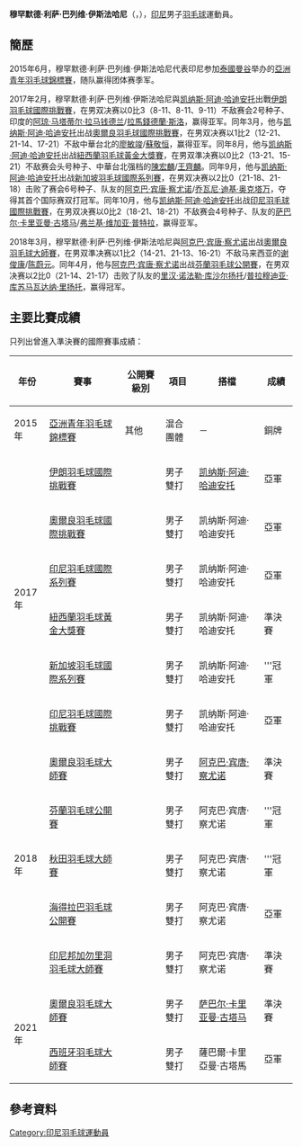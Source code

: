{{noteTA|G1=Badminton}}
{{Infobox 羽球選手
| playername              = 穆罕默德·利萨·巴列维·伊斯法哈尼<br/>{{lang|id|Muhammad Reza Pahlevi Isfahani}}
| image                   = 
| size                    = 
| caption                 = 
| birth_name              = 
| date_of_birth           = {{birth_date_and_age|1998|8|6}}
| place_of_birth          = 
| residence               =
| height                  = 
| weight                  = 
| handedness              = 
| country                 = {{INA}}
| years_intldebut         =
| years_started           = 
| coach                   = 
| event                   = 男子雙打
| highest_ranking         = 第88位（男雙-[[Muhammad_Fachrikar|Fachrikar]]）
| date_of_highest_ranking = 2016年9月8日<ref name="highest-ranking">{{en}}[http://bwfcontent.tournamentsoftware.com/ranking/player.aspx?id=13189&player=873815 BWF World Ranking - Ranking of Moh Reza Pahlevi ISFAHANI (86136)]</ref>
| current_ranking         = 第165位（男雙-[[Muhammad_Fachrikar|Fachrikar]]）<br/>第208位（男雙-[[凯纳斯·阿迪·哈迪安托|哈迪安托]]）
| date_of_current_ranking = 2017年3月30日<ref>{{en}}[http://bwfcontent.tournamentsoftware.com/ranking/category.aspx?id=13189&category=474 BWF World Ranking - BWF世界排名榜 (3/30/2017) - Men's doubles]</ref>
| played                  = 46勝–30負（男雙）<br/>1勝–3負（混雙）
| titles                  = 
| bwf_profile             = E89BB2AA-D6D6-49CE-85A9-E72D872B60A1
| bwf_id                  = 86136
| updated                 = 2017年4月2日
}}
{{MedalTableTop}}
{{MedalSport | 男子[[羽毛球|羽毛球]]}}
{{MedalCountry | {{INA}}}}
{{MedalCompetition | [[亞洲青年羽毛球錦標賽|亞洲青年羽毛球錦標賽]]}}
{{MedalBronze | [[2015年亞洲青年羽毛球錦標賽|2015年 曼谷]] | [[2015年亞洲青年羽毛球錦標賽|混合團體]]}}
{{MedalBottom}}
'''穆罕默德·利萨·巴列维·伊斯法哈尼'''（{{lang-id|'''Muhammad Reza Pahlevi Isfahani'''}}，{{bd|1998年|8月6日|}}），[[印尼|印尼]]男子[[羽毛球|羽毛球]]運動員。

==簡歷==
2015年6月，穆罕默德·利萨·巴列维·伊斯法哈尼代表印尼参加[[泰國|泰國]][[曼谷|曼谷]]举办的[[2015年亞洲青年羽毛球錦標賽|亞洲青年羽毛球錦標賽]]，随队赢得团体赛季军。

2017年2月，穆罕默德·利萨·巴列维·伊斯法哈尼與[[凯纳斯·阿迪·哈迪安托|凯纳斯·阿迪·哈迪安托]]出戰[[2017年伊朗羽毛球國際挑戰賽|伊朗羽毛球國際挑戰賽]]，在男双决赛以0比3（8-11、8-11、9-11）不敌赛会2号种子、印度的[[阿琼·马塔蒂尔·拉马钱德兰|阿琼·马塔蒂尔·拉马钱德兰]]/[[拉馬錢德蘭·斯洛|拉馬錢德蘭·斯洛]]，赢得亚军。同年3月，他与[[凯纳斯·阿迪·哈迪安托|凯纳斯·阿迪·哈迪安托]]出战[[2017年奧爾良羽毛球國際挑戰賽|奧爾良羽毛球國際挑戰賽]]，在男双决赛以1比2（12-21、21-14、17-21）不敌中華台北的[[廖敏竣|廖敏竣]]/[[蘇敬恒_(羽毛球運動員)|蘇敬恒]]，赢得亚军。同年8月，他与[[凯纳斯·阿迪·哈迪安托|凯纳斯·阿迪·哈迪安托]]出战[[2017年紐西蘭羽毛球黃金大獎賽|紐西蘭羽毛球黃金大獎賽]]，在男双準决赛以0比2（13-21、15-21）不敌赛会头号种子、中華台北强档的[[陳宏麟|陳宏麟]]/[[王齊麟|王齊麟]]。同年9月，他与[[凯纳斯·阿迪·哈迪安托|凯纳斯·阿迪·哈迪安托]]出战[[2017年新加坡羽毛球國際系列賽|新加坡羽毛球國際系列賽]]，在男双决赛以2比0（21-18、21-18）击败了赛会6号种子、队友的[[阿克巴·宾唐·察尤诺|阿克巴·宾唐·察尤诺]]/[[乔瓦尼·迪基·奥克塔万|乔瓦尼·迪基·奥克塔万]]，夺得其首个国际赛双打冠军。同年10月，他与[[凯纳斯·阿迪·哈迪安托|凯纳斯·阿迪·哈迪安托]]出战[[2017年印度尼西亞羽毛球國際挑戰賽|印尼羽毛球國際挑戰賽]]，在男双决赛以0比2（18-21、18-21）不敌赛会4号种子、队友的[[萨巴尔·卡里亚曼·古塔马|萨巴尔·卡里亚曼·古塔马]]/[[弗兰基·维加亚·普特拉|弗兰基·维加亚·普特拉]]，赢得亚军。

2018年3月，穆罕默德·利萨·巴列维·伊斯法哈尼與[[阿克巴·宾唐·察尤诺|阿克巴·宾唐·察尤诺]]出战[[2018年奧爾良羽毛球大師賽|奧爾良羽毛球大師賽]]，在男双準决赛以1比2（14-21、21-13、16-21）不敌马来西亚的[[谢俊康|谢俊康]]/[[陈蔚元|陈蔚元]]。同年4月，他与[[阿克巴·宾唐·察尤诺|阿克巴·宾唐·察尤诺]]出战[[2018年芬蘭羽毛球公開賽|芬蘭羽毛球公開賽]]，在男双决赛以2比0（21-14、21-17）击败了队友的[[里汉·诺法勒·库沙尔扬托|里汉·诺法勒·库沙尔扬托]]/[[普拉穆迪亚·库苏马瓦达纳·里扬托|普拉穆迪亚·库苏马瓦达纳·里扬托]]，赢得冠军。

==主要比賽成績==
只列出曾進入準決賽的國際賽事成績：
{| class=wikitable style="text-align:center; font-size:small;" 
!width="50"|年份
!width="180"|賽事
!width="80"|公開賽級別
!width="60"|項目
!width="150"|搭檔
!width="50"|成績
|-
!rowspan="1"|2015年
|[[2015年亞洲青年羽毛球錦標賽|亞洲青年羽毛球錦標賽]]
|其他
|混合團體
|－
|bgcolor="#b8860b"|銅牌
|-
!rowspan="6"|2017年
|[[2017年伊朗羽毛球國際挑戰賽|伊朗羽毛球國際挑戰賽]]
|{{BWFIC}}
|男子雙打
|[[凯纳斯·阿迪·哈迪安托|凯纳斯·阿迪·哈迪安托]]
|bgcolor="silver"|亞軍
|-
|[[2017年奧爾良羽毛球國際挑戰賽|奧爾良羽毛球國際挑戰賽]]
|{{BWFIC}}
|男子雙打
|凯纳斯·阿迪·哈迪安托
|bgcolor="silver"|亞軍
|-
|[[2017年印度尼西亞羽毛球國際系列賽|印尼羽毛球國際系列賽]]
|{{BWFIS}}
|男子雙打
|凯纳斯·阿迪·哈迪安托
|bgcolor="silver"|亞軍
|-
|[[2017年紐西蘭羽毛球黃金大獎賽|紐西蘭羽毛球黃金大獎賽]]
|{{BWFGPG}}
|男子雙打
|凯纳斯·阿迪·哈迪安托
|bgcolor="#b8860b"|準決賽
|-
|[[2017年新加坡羽毛球國際系列賽|新加坡羽毛球國際系列賽]]
|{{BWFIS}}
|男子雙打
|凯纳斯·阿迪·哈迪安托
|bgcolor="gold"|'''冠軍
|-
|[[2017年印度尼西亞羽毛球國際挑戰賽|印尼羽毛球國際挑戰賽]]
|{{BWFIC}}
|男子雙打
|凯纳斯·阿迪·哈迪安托
|bgcolor="silver"|亞軍
|-
!rowspan="5"|2018年
|[[2018年奧爾良羽毛球大師賽|奧爾良羽毛球大師賽]]
|{{BWF100}}
|男子雙打
|[[阿克巴·宾唐·察尤诺|阿克巴·宾唐·察尤诺]]
|bgcolor="#b8860b"|準決賽
|-
|[[2018年芬蘭羽毛球公開賽|芬蘭羽毛球公開賽]]
|{{BWFIC}}
|男子雙打
|阿克巴·宾唐·察尤诺
|bgcolor="gold"|'''冠軍
|-
|[[2018年秋田羽毛球大師賽|秋田羽毛球大師賽]]
|{{BWF100}}
|男子雙打
|阿克巴·宾唐·察尤诺
|bgcolor="gold"|'''冠軍
|-
|[[2018年海得拉巴羽毛球公開賽|海得拉巴羽毛球公開賽]]
|{{BWF100}}
|男子雙打
|阿克巴·宾唐·察尤诺
|bgcolor="silver"|亞軍
|-
|[[2018年印度尼西亞邦加勿里洞羽毛球大師賽|印尼邦加勿里洞羽毛球大師賽]]
|{{BWF100}}
|男子雙打
|阿克巴·宾唐·察尤诺
|bgcolor="#b8860b"|準決賽
|-
!rowspan="2"|2021年
|[[2021年奧爾良羽毛球大師賽|奧爾良羽毛球大師賽]]
|{{BWF100}}
|男子雙打
|[[萨巴尔·卡里亚曼·古塔马|萨巴尔·卡里亚曼·古塔马]]
|bgcolor="#b8860b"|準決賽
|-
|[[2021年西班牙羽毛球大師賽|西班牙羽毛球大師賽]]
|{{BWF300}}
|男子雙打
|薩巴爾·卡里亞曼·古塔馬
|bgcolor="silver"|亞軍
|}
{{BWF賽事級別索引}}

==參考資料==
{{Reflist}}

{{DEFAULTSORT:ISFAHANI, Muhammad Reza Pahlevi}}
[[Category:印尼羽毛球運動員|Category:印尼羽毛球運動員]]
